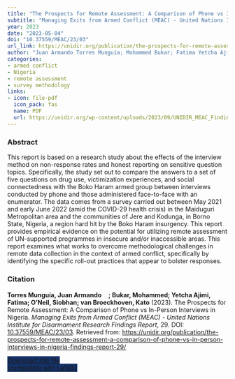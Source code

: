 ```yaml
---
title: "The Prospects for Remote Assessment: A Comparison of Phone vs In-Person Interviews in Nigeria"
subtitle: "Managing Exits from Armed Conflict (MEAC) - United Nations Institute for Disarmament Research Findings Report" 
year: 2023
date: "2023-05-04"
doi: "10.37559/MEAC/23/03"
url_link: https://unidir.org/publication/the-prospects-for-remote-assessment-a-comparison-of-phone-vs-in-person-interviews-in-nigeria-findings-report-29
author: "Juan Armando Torres Munguía; Mohammed Bukar; Fatima Yetcha Ajimi Badu; Siobhan O’Neil; Kato van Broeckhoven"
categories:
- armed conflict 
- Nigeria
- remote assessment
- survey methodology
links:
- icon: file-pdf
  icon_pack: fas
  name: PDF
  url: https://unidir.org/wp-content/uploads/2023/09/UNIDIR_MEAC_Findings_Report_29_Prospects_Remote_Assessment.pdf
---
```


### Abstract 
This report is based on a research study about the effects of the interview method on non-response rates and honest reporting on sensitive question topics.
Specifically, the study set out to compare the answers to a set of five questions on drug use, victimization experiences, and social connectedness with the Boko Haram armed group between interviews conducted by phone and those administered face-to-face with an enumerator. The data comes from a survey carried out between May 2021 and early June 2022 (amid the COVID-29 health crisis) in the Maiduguri Metropolitan area and the communities of Jere and Kodunga, in Borno State, Nigeria, a region hard hit by the Boko Haram insurgency.
This report provides empirical evidence on the potential for utilizing remote assessment of UN-supported programmes in insecure and/or inaccessible areas. This report examines what works to overcome methodological challenges in remote data collection in the context of armed conflict, specifically by identifying the specific roll-out practices that appear to bolster responses. 

### Citation
<p><b>Torres Munguía, Juan Armando<a href="https://orcid.org/0000-0003-3432-6941" target="_blank"><img src="https://info.orcid.org/wp-content/uploads/2019/11/orcid_16x16.png" height="16" width="16" ></a>; Bukar, Mohammed; Yetcha Ajimi, Fatima; O’Neil, Siobhan; van Broeckhoven, Kato</b> (2023). The Prospects for Remote Assessment: A Comparison of Phone vs In-Person Interviews in Nigeria. <i>Managing Exits from Armed Conflict (MEAC) - United Nations Institute for Disarmament Research Findings Report</i>, 29. DOI: <a href="https://unidir.org/publication/the-prospects-for-remote-assessment-a-comparison-of-phone-vs-in-person-interviews-in-nigeria-findings-report-29/" target="_blank">10.37559/MEAC/23/03</a>. Retrieved from: <a href="https://unidir.org/publication/the-prospects-for-remote-assessment-a-comparison-of-phone-vs-in-person-interviews-in-nigeria-findings-report-29/" target="_blank">https://unidir.org/publication/the-prospects-for-remote-assessment-a-comparison-of-phone-vs-in-person-interviews-in-nigeria-findings-report-29/</a></p>

```{=html}

  <div class="container text-center mt-4" >
  <a href="cite.bib" class="btn custom-btn mt-1" style="border:1px solid #153268; background-color: #153268; margin-top: 5px;" download>
    <i class="fas fa-cloud-arrow-down"></i> Download .bib file <br> (compatible with LaTeX)
  </a>

```
